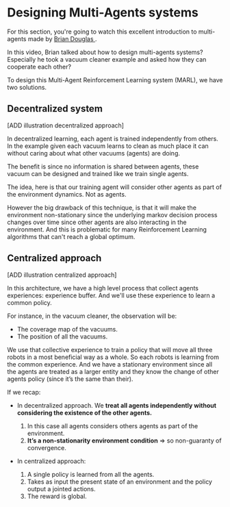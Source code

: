 # Designing Multi-Agents systems

For this section, you're going to watch this excellent introduction to multi-agents made by <a href="https://www.youtube.com/channel/UCq0imsn84ShAe9PBOFnoIrg"> Brian Douglas </a>.

<Youtube id="qgb0gyrpiGk" />


In this video, Brian talked about how to design multi-agents systems? Especially he took a vacuum cleaner example and asked how they can cooperate each other?

To design this Multi-Agent Reinforcement Learning system (MARL), we have two solutions.

## Decentralized system

[ADD illustration decentralized approach]

In decentralized learning, each agent is trained independently from others. In the example given each vacuum learns to clean as much place it can without caring about what other vacuums (agents) are doing.

The benefit is since no information is shared between agents, these vacuum can be designed and trained like we train single agents.

The idea, here is that our training agent will consider other agents as part of the environment dynamics. Not as agents.

However the big drawback of this technique, is that it will make the environment non-stationary since the underlying markov decision process changes over time since other agents are also interacting in the environment.
And this is problematic for many Reinforcement Learning algorithms that can't reach a global optimum.

## Centralized approach

[ADD illustration centralized approach]

In this architecture, we have a high level process that collect agents experiences: experience buffer. And we'll use these experience to learn a common policy.

For instance, in the vacuum cleaner, the observation will be:
- The coverage map of the vacuums.
- The position of all the vacuums.

We use that collective experience to train a policy that will move all three robots in a most beneficial way as a whole. So each robots is learning from the common experience.
And we have a stationary environment since all the agents are treated as a larger entity and they know the change of other agents policy (since it’s the same than their).

If we recap:
- In decentralized approach. We **treat all agents independently without considering the existence of the other agents.**
    1. In this case all agents considers others agents as part of the environment.
    2. **It’s a non-stationarity environment condition** ⇒ so non-guaranty of convergence.

- In centralized approach:
    1. A single policy is learned from all the agents.
    2. Takes as input the present state of an environment and the policy output a jointed actions.
    3. The reward is global.
